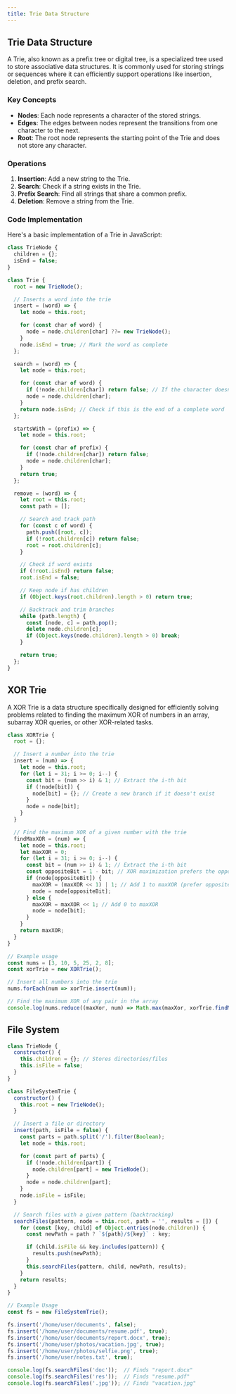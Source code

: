 ```yaml
---
title: Trie Data Structure
---
```


## Trie Data Structure

A Trie, also known as a prefix tree or digital tree, is a specialized tree used to store associative data structures. It is commonly used for storing strings or sequences where it can efficiently support operations like insertion, deletion, and prefix search.

### Key Concepts

- **Nodes**: Each node represents a character of the stored strings.
- **Edges**: The edges between nodes represent the transitions from one character to the next.
- **Root**: The root node represents the starting point of the Trie and does not store any character.

### Operations

1. **Insertion**: Add a new string to the Trie.
2. **Search**: Check if a string exists in the Trie.
3. **Prefix Search**: Find all strings that share a common prefix.
4. **Deletion**: Remove a string from the Trie.

### Code Implementation

Here's a basic implementation of a Trie in JavaScript:

```JavaScript
class TrieNode {
  children = {};
  isEnd = false;
}

class Trie {
  root = new TrieNode();

  // Inserts a word into the trie
  insert = (word) => {
    let node = this.root;

    for (const char of word) {
      node = node.children[char] ??= new TrieNode();
    }
    node.isEnd = true; // Mark the word as complete
  };

  search = (word) => {
    let node = this.root;

    for (const char of word) {
      if (!node.children[char]) return false; // If the character doesn't exist, return false
      node = node.children[char];
    }
    return node.isEnd; // Check if this is the end of a complete word
  };

  startsWith = (prefix) => {
    let node = this.root;

    for (const char of prefix) {
      if (!node.children[char]) return false;
      node = node.children[char];
    }
    return true;
  };

  remove = (word) => {
    let root = this.root;
    const path = [];

    // Search and track path
    for (const c of word) {
      path.push([root, c]);
      if (!root.children[c]) return false;
      root = root.children[c];
    }

    // Check if word exists
    if (!root.isEnd) return false;
    root.isEnd = false;

    // Keep node if has children
    if (Object.keys(root.children).length > 0) return true;

    // Backtrack and trim branches
    while (path.length) {
      const [node, c] = path.pop();
      delete node.children[c];
      if (Object.keys(node.children).length > 0) break;
    }

    return true;
  };
}
```

## XOR Trie

A XOR Trie is a data structure specifically designed for efficiently solving problems related to finding the maximum XOR of numbers in an array, subarray XOR queries, or other XOR-related tasks.

```JavaScript
class XORTrie {
  root = {};

  // Insert a number into the trie
  insert = (num) => {
    let node = this.root;
    for (let i = 31; i >= 0; i--) {
      const bit = (num >> i) & 1; // Extract the i-th bit
      if (!node[bit]) {
        node[bit] = {}; // Create a new branch if it doesn't exist
      }
      node = node[bit];
    }
  }

  // Find the maximum XOR of a given number with the trie
  findMaxXOR = (num) => {
    let node = this.root;
    let maxXOR = 0;
    for (let i = 31; i >= 0; i--) {
      const bit = (num >> i) & 1; // Extract the i-th bit
      const oppositeBit = 1 - bit; // XOR maximization prefers the opposite bit
      if (node[oppositeBit]) {
        maxXOR = (maxXOR << 1) | 1; // Add 1 to maxXOR (prefer opposite bit)
        node = node[oppositeBit];
      } else {
        maxXOR = maxXOR << 1; // Add 0 to maxXOR
        node = node[bit];
      }
    }
    return maxXOR;
  }
}

// Example usage
const nums = [3, 10, 5, 25, 2, 8];
const xorTrie = new XORTrie();

// Insert all numbers into the trie
nums.forEach(num => xorTrie.insert(num));

// Find the maximum XOR of any pair in the array
console.log(nums.reduce((maxXor, num) => Math.max(maxXor, xorTrie.findMaxXOR(num)), 0)); // Output: 28
```

## File System

```JavaScript
class TrieNode {
  constructor() {
    this.children = {}; // Stores directories/files
    this.isFile = false;
  }
}

class FileSystemTrie {
  constructor() {
    this.root = new TrieNode();
  }

  // Insert a file or directory
  insert(path, isFile = false) {
    const parts = path.split('/').filter(Boolean);
    let node = this.root;

    for (const part of parts) {
      if (!node.children[part]) {
        node.children[part] = new TrieNode();
      }
      node = node.children[part];
    }
    node.isFile = isFile;
  }

  // Search files with a given pattern (backtracking)
  searchFiles(pattern, node = this.root, path = '', results = []) {
    for (const [key, child] of Object.entries(node.children)) {
      const newPath = path ? `${path}/${key}` : key;

      if (child.isFile && key.includes(pattern)) {
        results.push(newPath);
      }
      this.searchFiles(pattern, child, newPath, results);
    }
    return results;
  }
}

// Example Usage
const fs = new FileSystemTrie();

fs.insert('/home/user/documents', false);
fs.insert('/home/user/documents/resume.pdf', true);
fs.insert('/home/user/documents/report.docx', true);
fs.insert('/home/user/photos/vacation.jpg', true);
fs.insert('/home/user/photos/selfie.png', true);
fs.insert('/home/user/notes.txt', true);

console.log(fs.searchFiles('doc'));  // Finds "report.docx"
console.log(fs.searchFiles('res'));  // Finds "resume.pdf"
console.log(fs.searchFiles('.jpg')); // Finds "vacation.jpg"
```
